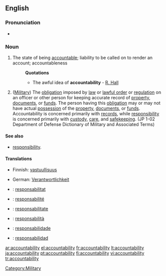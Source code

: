 ==English==

===Pronunciation===
*{{audio|En-ca-accountabilability.ogg|Audio (CA)}}

===Noun===
{{wikipedia}}
{{en-noun|-}}

# The state of being [[accountable]]; liability to be called on to render an account; accountableness
#:'''Quotations'''
#:*The awful idea of '''accountability''' - [[R. Hall]]
# ([[Military]]) The [[obligation]] imposed by [[law]] or [[lawful order]] or [[regulation]] on an officer or other person for keeping accurate record of [[property]], [[documents]], or [[funds]]. The person having this [[obligation]] may or may not have actual [[possession]] of the [[property]], [[documents]], or [[funds]]. Accountability is concerned primarily with [[records]], while [[responsibility]] is concerned primarily with [[custody]], [[care]], and [[safekeeping]]. (JP 1-02 Department of Defense Dictionary of Military and Associated Terms)

====See also====
* [[responsibility]].

====Translations====
{{trans-top|The state of being accountable}}
*Finnish: [[vastuullisuus]]
{{trans-mid}}
*German: [[Verantwortlichkeit]] {{f}}
{{trans-bottom}}

{{trans-top|(military)}}
{{trans-mid}}
{{trans-bottom}}

{{checktrans-top}}
*{{ttbc|Catalan}}: [[responsabilitat]] {{f}}
*{{ttbc|French}}: [[responsabilité]] {{f}}
*{{ttbc|Interlingua}}: [[responsabilitate]]
{{trans-mid}}
*{{ttbc|Italian}}: [[responsabilità]] {{f}}
*{{ttbc|Portuguese}}: [[responsabilidade]] {{f}}
*{{ttbc|Spanish}}: [[responsabilidad]] {{f}}
{{trans-bottom}}

[[Category:Military]]

[[ar:accountability]]
[[el:accountability]]
[[fr:accountability]]
[[lt:accountability]]
[[ja:accountability]]
[[pt:accountability]]
[[fi:accountability]]
[[vi:accountability]]
[[tr:accountability]]